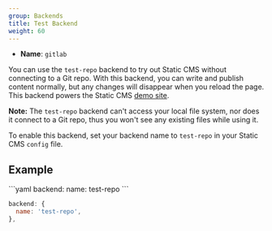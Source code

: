 ```yaml
---
group: Backends
title: Test Backend
weight: 60
---
```


- **Name**: `gitlab`

You can use the `test-repo` backend to try out Static CMS without connecting to a Git repo. With this backend, you can write and publish content normally, but any changes will disappear when you reload the page. This backend powers the Static CMS [demo site](https://static-cms-demo.netlify.app/).

**Note:** The `test-repo` backend can't access your local file system, nor does it connect to a Git repo, thus you won't see any existing files while using it.

To enable this backend, set your backend name to `test-repo` in your Static CMS `config` file.

## Example

<CodeTabs>
```yaml
backend:
  name: test-repo
```

```js
backend: {
  name: 'test-repo',
},
```

</CodeTabs>
